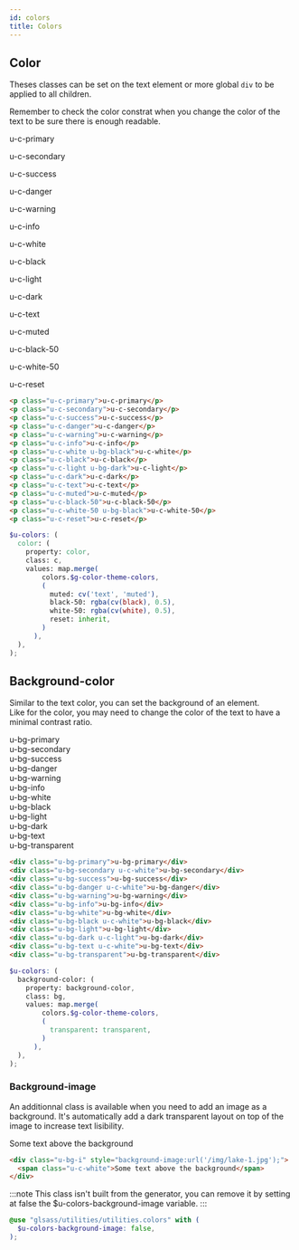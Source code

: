 ```yaml
---
id: colors
title: Colors
---
```


## Color

Theses classes can be set on the text element or more global `div` to be
applied to all children.

Remember to check the color constrat when you change the color of the text to
be sure there is enough readable.


<Example>
  <p className="u-mb-2 u-c-primary">u-c-primary</p>
  <p className="u-mb-2 u-c-secondary">u-c-secondary</p>
  <p className="u-mb-2 u-c-success">u-c-success</p>
  <p className="u-mb-2 u-c-danger">u-c-danger</p>
  <p className="u-mb-2 u-c-warning">u-c-warning</p>
  <p className="u-mb-2 u-c-info">u-c-info</p>
  <p className="u-mb-2 u-c-white u-bg-black">u-c-white</p>
  <p className="u-mb-2 u-c-black">u-c-black</p>
  <p className="u-mb-2 u-c-light u-bg-dark">u-c-light</p>
  <p className="u-mb-2 u-c-dark">u-c-dark</p>
  <p className="u-mb-2 u-c-text">u-c-text</p>
  <p className="u-mb-2 u-c-muted">u-c-muted</p>
  <p className="u-mb-2 u-c-black-50">u-c-black-50</p>
  <p className="u-mb-2 u-c-white-50 u-bg-black">u-c-white-50</p>
  <p className="u-mb-2 u-c-reset">u-c-reset</p>
</Example>

```html
<p class="u-c-primary">u-c-primary</p>
<p class="u-c-secondary">u-c-secondary</p>
<p class="u-c-success">u-c-success</p>
<p class="u-c-danger">u-c-danger</p>
<p class="u-c-warning">u-c-warning</p>
<p class="u-c-info">u-c-info</p>
<p class="u-c-white u-bg-black">u-c-white</p>
<p class="u-c-black">u-c-black</p>
<p class="u-c-light u-bg-dark">u-c-light</p>
<p class="u-c-dark">u-c-dark</p>
<p class="u-c-text">u-c-text</p>
<p class="u-c-muted">u-c-muted</p>
<p class="u-c-black-50">u-c-black-50</p>
<p class="u-c-white-50 u-bg-black">u-c-white-50</p>
<p class="u-c-reset">u-c-reset</p>
```

```scss
$u-colors: (
  color: (
    property: color,
    class: c,
    values: map.merge(
        colors.$g-color-theme-colors,
        (
          muted: cv('text', 'muted'),
          black-50: rgba(cv(black), 0.5),
          white-50: rgba(cv(white), 0.5),
          reset: inherit,
        )
      ),
  ),
);
```

## Background-color

Similar to the text color, you can set the background of an element.<br/>
Like for the color, you may need to change the color of the text to have a
minimal contrast ratio.

<Example>
  <div className="u-mb-2 u-p-2 u-bg-primary">u-bg-primary</div>
  <div className="u-mb-2 u-p-2 u-bg-secondary u-c-white">u-bg-secondary</div>
  <div className="u-mb-2 u-p-2 u-bg-success">u-bg-success</div>
  <div className="u-mb-2 u-p-2 u-bg-danger u-c-white">u-bg-danger</div>
  <div className="u-mb-2 u-p-2 u-bg-warning">u-bg-warning</div>
  <div className="u-mb-2 u-p-2 u-bg-info">u-bg-info</div>
  <div className="u-mb-2 u-p-2 u-bg-white">u-bg-white</div>
  <div className="u-mb-2 u-p-2 u-bg-black u-c-white">u-bg-black</div>
  <div className="u-mb-2 u-p-2 u-bg-light">u-bg-light</div>
  <div className="u-mb-2 u-p-2 u-bg-dark u-c-light">u-bg-dark</div>
  <div className="u-mb-2 u-p-2 u-bg-text u-c-white">u-bg-text</div>
  <div className="u-mb-2 u-p-2 u-bg-transparent">u-bg-transparent</div>
</Example>

```html
<div class="u-bg-primary">u-bg-primary</div>
<div class="u-bg-secondary u-c-white">u-bg-secondary</div>
<div class="u-bg-success">u-bg-success</div>
<div class="u-bg-danger u-c-white">u-bg-danger</div>
<div class="u-bg-warning">u-bg-warning</div>
<div class="u-bg-info">u-bg-info</div>
<div class="u-bg-white">u-bg-white</div>
<div class="u-bg-black u-c-white">u-bg-black</div>
<div class="u-bg-light">u-bg-light</div>
<div class="u-bg-dark u-c-light">u-bg-dark</div>
<div class="u-bg-text u-c-white">u-bg-text</div>
<div class="u-bg-transparent">u-bg-transparent</div>
```

```scss
$u-colors: (
  background-color: (
    property: background-color,
    class: bg,
    values: map.merge(
        colors.$g-color-theme-colors,
        (
          transparent: transparent,
        )
      ),
  ),
);
```

### Background-image

An additionnal class is available when you need to add an image as a
background. It's automatically add a dark transparent layout on top of the
image to increase text lisibility.

<Example>
  <div
    class="u-bg-i u-p-4"
    style={{ backgroundImage: 'url("/img/lake-1.jpg")' }}
  >
    <span class="u-c-white">Some text above the background</span>
  </div>
</Example>

```html
<div class="u-bg-i" style="background-image:url('/img/lake-1.jpg');">
  <span class="u-c-white">Some text above the background</span>
</div>
```

:::note
This class isn't built from the generator, you can remove it by setting at false the $u-colors-background-image variable.
:::

```scss
@use "glsass/utilities/utilities.colors" with (
  $u-colors-background-image: false,
);
```
